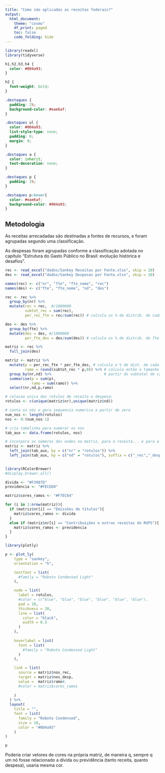 ```yaml
---
title: "Como são aplicadas as receitas federais?"
output:
  html_document:
    theme: "cosmo"
    df_print: paged
    toc: false
    code_folding: hide
---
```


```r
library(readxl)
library(tidyverse)
```

```css

h1,h2,h3,h4 {
  color: #004a93;
}

h2 {
  font-weight: bold;
}

.destaques {
  padding: 1%;
  background-color: #eae6af;
}

.destaques ul {
  color: #004a93;
  list-style-type: none;
  padding: 0;
  margin: 0;
}

.destaques a {
  color: inherit;
  text-decoration: none;
}

.destaques p {
  padding: 1%;
}

.destaques p:hover{
  color: #eae6af;
  background-color: #004a93;
}

```

## Metodologia

As receitas arrecadadas são destinadas a fontes de recursos, e foram agrupadas segundo uma classificação.

As despesas foram agrupadas conforme a classificação adotada no capítulo "Estrutura do Gasto Público no Brasil: evolução histórica e desafios".

```r
rec <- read_excel("dados/Sankey Receitas por Fonte.xlsx", skip = 10)
des <- read_excel("dados/Sankey Despesas por Fonte.xlsx", skip = 10)

names(rec) <- c("nr", "fte", "fte_nome", "rec")
names(des) <- c("fte", "fte_nome", "nd", "des")

rec <- rec %>%
  group_by(nr) %>%
  mutate(rec = rec,  #/1000000
         subtot_rec = sum(rec),
         per_rec_fte = rec/sum(rec)) # calcula os % de distrib. de cada rec nas ftes

des <- des %>%
  group_by(fte) %>%
  mutate(des = des, #/1000000
         per_fte_des = des/sum(des)) # calcula os % de distrib. de fte nas desps

matriz <- rec %>%
  full_join(des)

matriz <- matriz %>% 
  mutate(p = per_rec_fte * per_fte_des, # calcula o % de dist. de cada rec nas desps
         ramo = round(subtot_rec * p,0)) %>% # calcula então o tamanho de cada link, a
  group_by(nr,nd) %>%                        # partir do subtotal de cada receita
  summarise(p = sum(p),
            ramo = sum(ramo)) %>%
  select(nr,nd,p,ramo)

# relacao unica dos rotulos de receita e despesa:
rotulos <- c(unique(matriz$nr),unique(matriz$nd))

# conta os nós e gera sequencia numerica a partir de zero
num_nos <- length(rotulos)
nos <- 0:(num_nos-1)

# cria tabelinha para numerar os nos
tab_aux <- data.frame(rotulos, nos)

# incorpora os números dos nodes na matriz, para a receita... e para a despesa.
matriz <- matriz %>%
  left_join(tab_aux, by = c("nr" = "rotulos")) %>%   
  left_join(tab_aux, by = c("nd" = "rotulos"), suffix = c("_rec","_desp"))
  
```

```r
library(RColorBrewer)
#display.brewer.all()

divida <- "#F3987D"
previdencia <- "#FECE60"

matriz$cores_ramos <- "#F7EC64"

for (i in 1:nrow(matriz)){
  if (matriz$nr[i] == "Emissões de títulos"){
    matriz$cores_ramos <- divida
  }
  else if (matriz$nr[i] == "Contribuições e outras receitas do RGPS"){
    matriz$cores_ramos <- previdencia
  }
}

```


```r
library(plotly)

p <- plot_ly(
    type = "sankey",
    orientation = "h",

    textfont = list(
      #family = "Roboto Condensed Light"
    ),

    node = list(
      label = rotulos,
      #color = c("blue", "blue", "blue", "blue", "blue", "blue"),
      pad = 10,
      thickness = 20,
      line = list(
        color = "black",
        width = 0.5
      )
    ),
    
    hoverlabel = list(
      font = list(
        #family = "Roboto Condensed Light"
      )
    ),

    link = list(
      source = matriz$nos_rec,
      target = matriz$nos_desp,
      value =  matriz$ramo#,
      #color = matriz$cores_ramos
      
    )
  ) %>% 
  layout(
    title = "",
    font = list(
      family = "Roboto Condensed",
      size = 10,
      color = "#004a93"
    )
)

p
```

Poderia criar vetores de cores na própria matriz, de maneira q, sempre q um nó fosse relacionado a dívida ou previdência (tanto receita, quanto despesa), usaria mesma cor.
